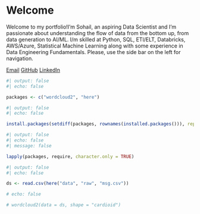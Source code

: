 # Welcome {.unnumbered}

Welcome to my portfolio!I'm Sohail, an aspiring Data Scientist and I'm passionate about understanding the flow of data from the bottom up, from data generation to AI/ML. I/m skilled at Python, SQL, ETl/ELT, Databricks, AWS/Azure, Statistical Machine Learning along with some experience in Data Engineering Fundamentals. Please, use the side bar on the left for navigation.


<div class="contact-links">

[Email](Email me at:smohamm2@macalester.edu)
[GitHub](https://github.com/Sohail-44)
[LinkedIn](https://www.linkedin.com/in/mohammed-sohail-khan-46489922a/)

</div>

```r
#| output: false
#| echo: false

packages <- c("wordcloud2", "here")
```

```r
#| output: false
#| echo: false

install.packages(setdiff(packages, rownames(installed.packages())), repos = "http://cran.us.r-project.org")
```

```r
#| output: false
#| echo: false
#| message: false

lapply(packages, require, character.only = TRUE)
```

```r
#| output: false
#| echo: false

ds <- read.csv(here("data", "raw", "msg.csv"))
```

```r
# echo: false

# wordcloud2(data = ds, shape = "cardioid")
```

